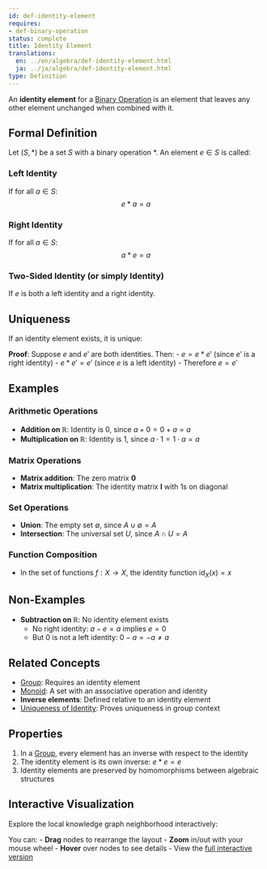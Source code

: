 ```yaml
---
id: def-identity-element
requires:
- def-binary-operation
status: complete
title: Identity Element
translations:
  en: ../en/algebra/def-identity-element.html
  ja: ../ja/algebra/def-identity-element.html
type: Definition
---
```


An **identity element** for a [Binary Operation](def-binary-operation.qmd) is an element that leaves any other element unchanged when combined with it.

## Formal Definition

Let $(S, *)$ be a set $S$ with a binary operation $*$. An element $e \in S$ is called:

### Left Identity
If for all $a \in S$:
$$e * a = a$$

### Right Identity
If for all $a \in S$:
$$a * e = a$$

### Two-Sided Identity (or simply Identity)
If $e$ is both a left identity and a right identity.

## Uniqueness

If an identity element exists, it is unique:

**Proof**: Suppose $e$ and $e'$ are both identities. Then:
- $e = e * e'$ (since $e'$ is a right identity)
- $e * e' = e'$ (since $e$ is a left identity)
- Therefore $e = e'$

## Examples

### Arithmetic Operations
- **Addition on $\mathbb{R}$**: Identity is 0, since $a + 0 = 0 + a = a$
- **Multiplication on $\mathbb{R}$**: Identity is 1, since $a \cdot 1 = 1 \cdot a = a$

### Matrix Operations
- **Matrix addition**: The zero matrix $\mathbf{0}$
- **Matrix multiplication**: The identity matrix $\mathbf{I}$ with 1s on diagonal

### Set Operations
- **Union**: The empty set $\emptyset$, since $A \cup \emptyset = A$
- **Intersection**: The universal set $U$, since $A \cap U = A$

### Function Composition
- In the set of functions $f: X \to X$, the identity function $\text{id}_X(x) = x$

## Non-Examples

- **Subtraction on $\mathbb{R}$**: No identity element exists
  - No right identity: $a - e = a$ implies $e = 0$
  - But 0 is not a left identity: $0 - a = -a \neq a$

## Related Concepts

- [Group](def-group.qmd): Requires an identity element
- [Monoid](def-monoid.qmd): A set with an associative operation and identity
- **Inverse elements**: Defined relative to an identity element
- [Uniqueness of Identity](thm-unique-identity.qmd): Proves uniqueness in group context

## Properties

1. In a [Group](def-group.qmd), every element has an inverse with respect to the identity
2. The identity element is its own inverse: $e * e = e$
3. Identity elements are preserved by homomorphisms between algebraic structures

## Interactive Visualization

Explore the local knowledge graph neighborhood interactively:

::: {.graph-viz data-id="def-identity-element" data-width="700" data-height="500"}
:::

You can:
- **Drag** nodes to rearrange the layout
- **Zoom** in/out with your mouse wheel
- **Hover** over nodes to see details
- View the [full interactive version](../../output/interactive/en/def-identity-element.html){target="_blank"}
